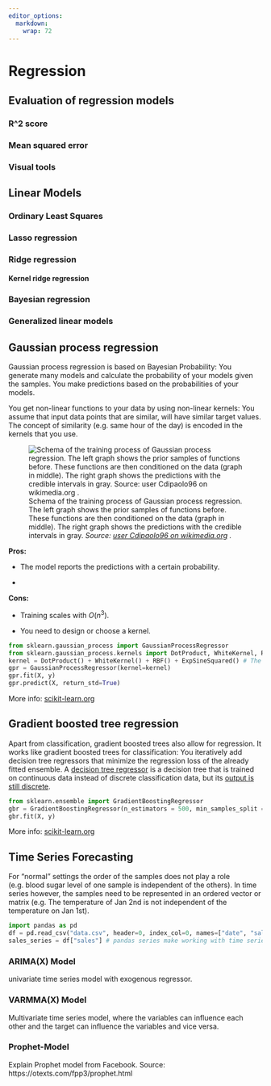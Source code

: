 ```yaml
---
editor_options: 
  markdown: 
    wrap: 72
---
```


# Regression

<!-- Look at this https://scikit-learn.org/stable/auto_examples/inspection/plot_linear_model_coefficient_interpretation.html#sphx-glr-auto-examples-inspection-plot-linear-model-coefficient-interpretation-py -->

## Evaluation of regression models

### R\^2 score

### Mean squared error

### Visual tools

## Linear Models

### Ordinary Least Squares

### Lasso regression

### Ridge regression

#### Kernel ridge regression

### Bayesian regression

### Generalized linear models

## Gaussian process regression

Gaussian process regression is based on Bayesian Probability: You
generate many models and calculate the probability of your models given
the samples. You make predictions based on the probabilities of your
models.

You get non-linear functions to your data by using non-linear kernels:
You assume that input data points that are similar, will have similar
target values. The concept of similarity (e.g. same hour of the day) is
encoded in the kernels that you use.

![Schema of the training process of Gaussian process regression. The
left graph shows the prior samples of functions before. These functions
are then conditioned on the data (graph in middle). The right graph
shows the predictions with the credible intervals in gray. *Source:
[user Cdipaolo96 on
wikimedia.org](https://commons.wikimedia.org/wiki/File:Gaussian_Process_Regression.png)
.*](figures/Gaussian_Process_Regression.png)

**Pros:**

-   The model reports the predictions with a certain probability.

-   

**Cons:**

-   Training scales with $O(n^3)$.

-   You need to design or choose a kernel.

``` python
from sklearn.gaussian_process import GaussianProcessRegressor
from sklearn.gaussian_process.kernels import DotProduct, WhiteKernel, RBF, ExpSineSquared
kernel = DotProduct() + WhiteKernel() + RBF() + ExpSineSquared() # The kernel hyperparameters are tuned by the model
gpr = GaussianProcessRegressor(kernel=kernel)
gpr.fit(X, y)
gpr.predict(X, return_std=True)
```

More info:
[scikit-learn.org](https://scikit-learn.org/stable/modules/generated/sklearn.gaussian_process.GaussianProcessRegressor.html)\

## Gradient boosted tree regression

Apart from classification, gradient boosted trees also allow for
regression. It works like gradient boosted trees for classification: You
iteratively add decision tree regressors that minimize the regression
loss of the already fitted ensemble. A [decision tree
regressor](https://scikit-learn.org/stable/auto_examples/tree/plot_tree_regression.html)
is a decision tree that is trained on continuous data instead of
discrete classification data, but its [output is still
discrete](https://medium.com/analytics-vidhya/regression-trees-decision-tree-for-regression-machine-learning-e4d7525d8047).

``` python
from sklearn.ensemble import GradientBoostingRegressor
gbr = GradientBoostingRegressor(n_estimators = 500, min_samples_split =5, max_depth = 4, max_features="sqrt", n_iter_no_change=15)
gbr.fit(X, y)
```

More info:
[scikit-learn.org](https://scikit-learn.org/stable/modules/generated/sklearn.ensemble.GradientBoostingRegressor.html)\

## Time Series Forecasting

For "normal" settings the order of the samples does not play a role (e.g. blood sugar level of one sample is independent of the others). In time series however, the samples need to be represented in an ordered vector or matrix (e.g. The temperature of Jan 2nd is not independent of the temperature on Jan 1st).  

```python
import pandas as pd
df = pd.read_csv("data.csv", header=0, index_col=0, names=["date", "sales"])
sales_series = df["sales"] # pandas series make working with time series easier 
```

### ARIMA(X) Model

univariate time series model with exogenous regressor.

### VARMMA(X) Model

Multivariate time series model, where the variables can influence each other and the target can influence the variables and vice versa. 

### Prophet-Model

Explain Prophet model from Facebook.
Source: https://otexts.com/fpp3/prophet.html



